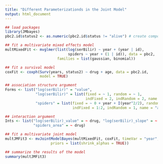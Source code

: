 ```yaml
---
title: "Different Parameterizationds in the Joint Model"
output: html_document
---
```




```r

## load packages
library(JMbayes)
pbc2.id$status2 <- as.numeric(pbc2.id$status != "alive") # create composite event

## fit a multivariate mixed effects model
multMixedFit <- mvglmer(list(log(serBilir) ~ year + (year | id),
                             spiders ~ year + (1 | id)), data = pbc2,
                        families = list(gaussian, binomial))

## fit a survival model
coxFit <- coxph(Surv(years, status2) ~ drug + age, data = pbc2.id,
                model = TRUE)

## association structure argument
Forms <- list("log(serBilir)" = "value",
              "log(serBilir)" = list(fixed = ~ 1, random = ~ 1,
                                     indFixed = 2, indRandom = 2, name = "slope"),
              "spiders" = list(fixed = ~ 0 + year + I(year^2/2), random = ~ 0 + year,
                               indFixed = 1:2, indRandom = 1, name = "area"))

## interaction argument
Ints <- list("log(serBilir)_value" = ~ drug, "log(serBilir)_slope" = ~ drug,
             "spiders_area" = ~ drug)

## fit a multivariate joint model
multJMFit3 <- mvJointModelBayes(multMixedFit, coxFit, timeVar = "year", Formulas = Forms, Interactions = Ints,
                     priors = list(shrink_alphas = TRUE))

## summarize the results of the model
summary(multJMFit3)

```

